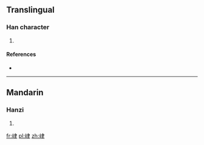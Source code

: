 ==Translingual==

===Han character===
{{Han char|rn=46|rad=山|as=06|sn=9|four=|canj=山中手 (ULQ)}}

# {{defn|Han|sort=山06}}

====References====
* {{Han ref|kx=0310.200|dkj=08031|dj=0610.140|hdz=10772.030|uh=5CCD|ud=23757}}

----

==Mandarin==

===Hanzi===
{{cmn-hanzi|pin=[[lù]] ([[lu4]])|wg=lu<sup>4</sup>}}

# {{defn|Mandarin|sort=山06}}

[[fr:峍]]
[[pl:峍]]
[[zh:峍]]